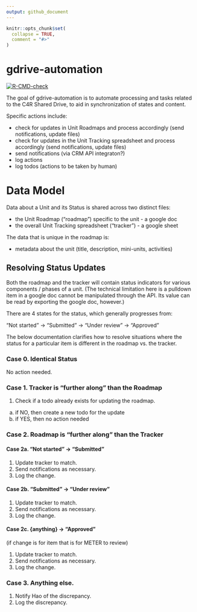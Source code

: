 ```yaml
---
output: github_document
---
```


<!-- README.md is generated from README.Rmd. Please edit that file -->

```r
knitr::opts_chunk$set(
  collapse = TRUE,
  comment = "#>"
)
```

# gdrive-automation

<!-- badges: start -->
[![R-CMD-check](https://github.com/c4r-io/gdrive-automation/actions/workflows/R-CMD-check.yaml/badge.svg)](https://github.com/c4r-io/gdrive-automation/actions/workflows/R-CMD-check.yaml)
<!-- badges: end -->

The goal of gdrive-automation is to automate processing and tasks related to the C4R Shared Drive, to aid in synchronization of states and content.

Specific actions include:

- check for updates in Unit Roadmaps and process accordingly (send
  notifications, update files)
- check for updates in the Unit Tracking spreadsheet and process
  accordingly (send notifications, update files)
- send notifications (via CRM API integraton?)
- log actions
- log todos (actions to be taken by human)

# Data Model

Data about a Unit and its Status is shared across two distinct files:

- the Unit Roadmap (“roadmap”) specific to the unit - a google doc
- the overall Unit Tracking spreadsheet (“tracker”) - a google sheet

The data that is unique in the roadmap is:

- metadata about the unit (title, description, mini-units, activities)

## Resolving Status Updates

Both the roadmap and the tracker will contain status indicators for
various components / phases of a unit. (The technical limitation here is a 
pulldown item in a google doc cannot be manipulated through the API. Its value 
can be read by exporting the google doc, however.)

There are 4 states for the status, which generally progresses from:

“Not started” -\> “Submitted” -\> “Under review” -\> “Approved”

The below documentation clarifies how to resolve situations where the
status for a particular item is different in the roadmap vs. the
tracker.

### Case 0. Identical Status

No action needed.

### Case 1. Tracker is “further along” than the Roadmap

1.  Check if a todo already exists for updating the roadmap.
  a. if NO, then create a new todo for the update
  b. if YES, then no action needed

### Case 2. Roadmap is “further along” than the Tracker

#### Case 2a. “Not started” -\> “Submitted”

1.  Update tracker to match.
2.  Send notifications as necessary.
3.  Log the change.

#### Case 2b. “Submitted” -\> “Under review”

1.  Update tracker to match.
2.  Send notifications as necessary.
3.  Log the change.

#### Case 2c. {anything} -\> “Approved”

(if change is for item that is for METER to review)

1.  Update tracker to match.
2.  Send notifications as necessary.
3.  Log the change.

### Case 3. Anything else.

1.  Notify Hao of the discrepancy.
2.  Log the discrepancy.
